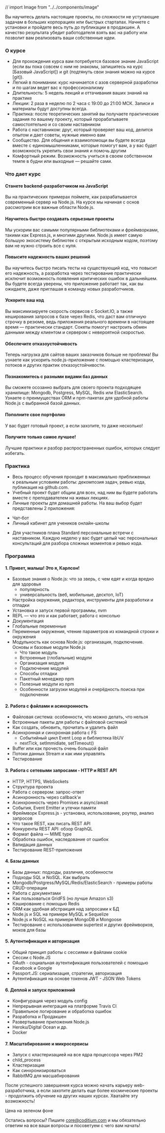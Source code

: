 // import Image from "../../components/image"

<Layout>
    <SEO title="Home" keywords={[`gatsby`, `application`, `react`]} />
Вы научитесь делать настоящие проекты, по сложности не уступающие задачам в больших корпорациях или быстрых стартапах.
Начнете с установки и пройдете весь путь до публикации в продакшен. А качество результата убедит работодателя взять вас на работу или позволит вам реализовать ваши собственные идеи.

### О курсе
- Для прохождения курса вам потребуется базовое знание JavaScript (если вы пока совсем с ним не знакомы, запишитесь на курс [Базовый JavaScript]) и git (подтянуть свои знания можно на курсе [git]).
- Легкий в понимании: курс начинается с азов серверной разработки и по шагам ведет вас к профессионализму
- Длительность: 5 недель лекций и оттачивания ваших знаний на практике
- Лекции: 2 раза в неделю по 2 часа с 19:00 до 21:00 МСК. Записи и материалы будут доступны всегда.
- Практика: после теоретических занятий вы получаете практические задания по вашему проекту, который прорабатываете самостоятельно и со своим наставником
- Работа с наставником: друг, который проверяет ваш код, делится опытом и дает советы, нужные именно вам
- Сообщество. Для общения и взаимопомощи вы будете всегда вместе с единомышленниками, которые помогут вам, а у вас будет возможность укрепить свои знания и помочь другим
- Комфортный режим. Возможность учиться в своем собственном темпе в будни или выходные — решайте сами.

### Что дает курс
#### Станете backend-разработчиком на JavaScript
Вы на практических примерах поймете, как разрабатывается современный сервер на Node.js. На курсе мы начиная с основ рассмотрим все важные области Node.js.

#### Научитесь быстро создавать серьезные проекты
Мы ускорим вас самыми популярными библиотеками и фреймворками, такими как Express.js, и многими другими. Node.js имеет самую большую экосистему библиотек с открытым исходным кодом, поэтому вам не нужно строить все с нуля.

#### Повысите надежность ваших решений
Вы научитесь быстро писать тесты на существующий код, что повысит его надежность, а разработка через тестирование практически исключит возможность появления критических ошибок в дальнейшем. Вы будете всегда уверены, что приложение работает так, как вы ожидаете, даже приглашая в команду новых разработчиков.

#### Ускорите ваш код
Вы максимизируете скорость сервисов с Socket.IO, а также кеширования запросов к базе через Redis, что даст вам отличную строчку в резюме, ведь приложения реального времени в настоящее время — практически стандарт. Сокеты помогут настроить обмен данными между клиентом и сервером с невероятной скоростью.

#### Обеспечите отказоустойчивость
Теперь нагрузка для сайтов ваших заказчиков больше не проблема! Вы узнаете как ускорить node.js-приложение с помощью кластеризации, потоков и других практик отказоустойчивости.

#### Познакомитесь с разными видами баз данных
Вы сможете осозанно выбрать для своего проекта подходящее хранилище: Mongodb, Postgress, MySQL, Redis или ElasticSearch. Узнаете о преимуществах ORM и npm-пакетах для удобной работы Node.js с выбранной базой данных.

#### Пополните свое портфолио
У вас будет готовый проект, а если захотите, то даже несколько!

#### Получите только самое лучшее!
Лучшие практики и разбор распространенных ошибок, которых следует избегать.

### Практика

* Весь процесс обучения проходит в максимально приближенных к реальным условиям работы: декомпозия задач, ревью кода, публикация на github.com.
* Учебный проект будет общим для всех, над ним вы будете работать вместе с преподавателем на живых лекциях.
*  Личные проекты для домашней работы. На ваш выбор будет представлены 2 приложения:
  - Чат-бот
  - Личный кабинет для учеников онлайн-школы
* Для участников плана Standard персональные встречи с наставником. Каждую неделю у вас будет целый час персональных консультаций для разбора сложных моментов и ревью кода.

### Программа
#### 1. Привет, малыш! Это я, Карлсон!
- Базовые знания о Node.js: что за зверь, с чем едят и когда вредно для здоровья
    - популярность
    - универсальность (веб, мобильные, десктоп, IoT)
- Настройка окружения, редактора, инструменты для разработки и отладки
- Установка и запуск первой программы, nvm
- REPL — что это и как работает, работа с консолью
- Документация
- Глобальные переменные
- Переменные окружения, чтение параметров из командной строки и окружения
- Модульность как основа Node.js: организация, подключение. Основы и базовые модули Node.js
    - Что такое модуль
    - Встроенные (глобальные) модули
    - Организация модуля
    - Подключение модулей
    - Способы отладки
    - Пакетный менеджер npm
    - Полезные модули из npm
    - Особенности загрузки модулей и очерёдность поиска при подключении

#### 2. Работа с файлами и асинхронность
- Файловая система: особенности, что можно делать, что нельзя
- Встроенные пакеты для работы с файловой системой
- Как создать, обновить, прочитать и удалить файл
- Асинхронная и синхронная работа с FS
    - Событийный цикл Event Loop и библиотека libUV
    - nextTick, setImmidiate, setTimeout()
- Buffer или как прочесть очень большой файл
- Потоки данных Stream и как ими управлять
- Тестирование

#### 3. Работа с сетевыми запросами - HTTP и REST API
- HTTP, HTTPS, WebSockets
- Структура проекта
- Работа с сервером: запрос-ответ
- Асинхронность через callback'и
- Асинхронность через Promises и async/await
- События, Event Emitter и утечки памяти
- Фреймворк Express.js - установка, использование, роутер, анализ запросов
- Что такое REST, как писать REST API
- Конкуренты REST API: обзор GraphQL
- Формат файла — MIME type
- Обработка ошибок, наследование от ошибок
- Валидация данных
- Тестирование REST-приложения

#### 4. Базы данных
- Базы данных: подходы, различия, особенности
- Подходы SQL и NoSQL. Как выбрать
- Mongodb/Postgress/MySQL/Redis/ElasticSearch - примеры работы
- CRUD-операции
- Работа с документами
- Как пользоваться GridFS (но лучше Amazon s3)
- Кэширование с помощью Redis
- ORM как удобная абстракция над запросами к БД
- Node.js и SQL на примере MySQL и Sequelize
- Node.js и NoSQL на примере MongoDB и Mongoose
- Тестирование с использованием supertest и других фреймворков, моков для базы

#### 5. Аутентификация и авторизация
- Общий принцип работы с сессиями и файлами cookie
- Сессии с Node.JS
- OAuth - социальная аутентификация пользователей с помощью Facebook и Google
- Passport.JS: сериализация, стратегии, авторизация
- Аутентификация на основе токенов JWT - JSON Web Tokens

#### 6. Деплой и запуск приложений
- Конфигурация через модуль config
- Непрерывная интеграция на платформе Travis CI
- Правильное логирование и обработка ошибок
- Разработка и Продакшен
- Развертывание приложения Node.js
- Heroku/Digital Ocean и др.
- Docker

#### 7. Масштабирование и микросервисы
- Запуск с кластеризацией на все ядра процессора через PM2
- child_process
- Кластеризация
- Как синхронизироваться
- RabbitMQ для масшабирования

После успешного завершения курса можно начать карьеру web-разработчика, а если захотите делать еще более космические проекты - продолжить обучение на других наших курсах.
Хватайте эту возможность!

Цена на зеленом фоне

Остались вопросы? Пишите core@coditium.com и мы обязательно ответим на все ваши вопросы и посоветуем с чего вам начать!

</Layout>
